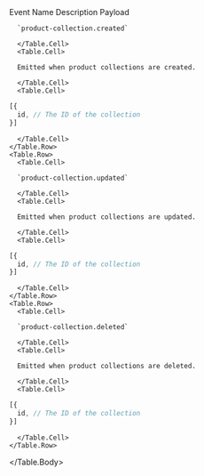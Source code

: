 
<Table>
  <Table.Header>
    <Table.Row>
      <Table.HeaderCell>Event Name</Table.HeaderCell>
      <Table.HeaderCell>Description</Table.HeaderCell>
      <Table.HeaderCell className="w-1/3">Payload</Table.HeaderCell>
    </Table.Row>
  </Table.Header>
  <Table.Body>
    <Table.Row>
      <Table.Cell>

      `product-collection.created`

      </Table.Cell>
      <Table.Cell>

      Emitted when product collections are created.

      </Table.Cell>
      <Table.Cell>

```ts blockStyle="inline"
[{
  id, // The ID of the collection
}]
```

      </Table.Cell>
    </Table.Row>
    <Table.Row>
      <Table.Cell>

      `product-collection.updated`

      </Table.Cell>
      <Table.Cell>

      Emitted when product collections are updated.

      </Table.Cell>
      <Table.Cell>

```ts blockStyle="inline"
[{
  id, // The ID of the collection
}]
```

      </Table.Cell>
    </Table.Row>
    <Table.Row>
      <Table.Cell>

      `product-collection.deleted`

      </Table.Cell>
      <Table.Cell>

      Emitted when product collections are deleted.

      </Table.Cell>
      <Table.Cell>

```ts blockStyle="inline"
[{
  id, // The ID of the collection
}]
```

      </Table.Cell>
    </Table.Row>
  </Table.Body>
</Table>